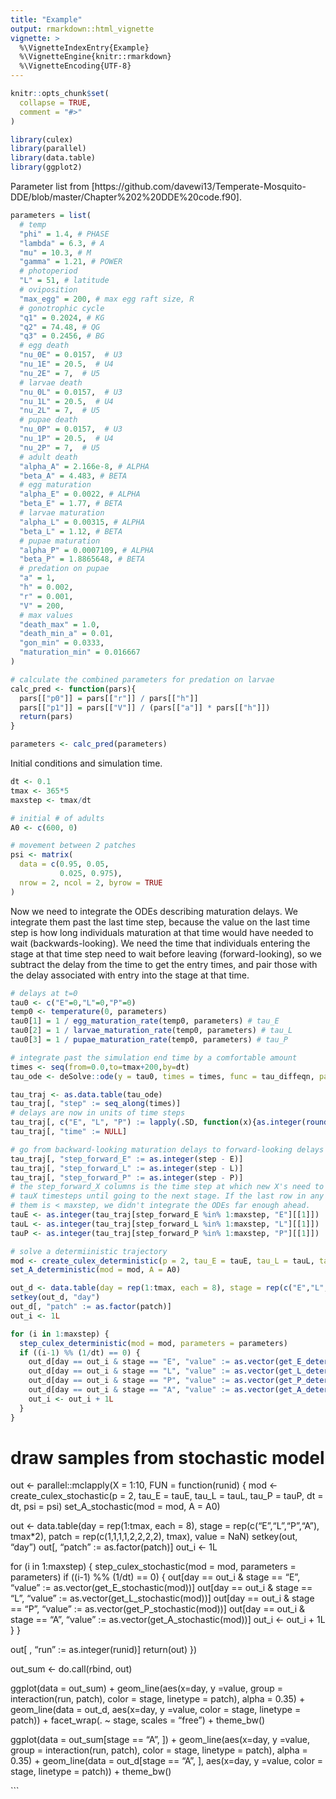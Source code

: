 ```yaml
---
title: "Example"
output: rmarkdown::html_vignette
vignette: >
  %\VignetteIndexEntry{Example}
  %\VignetteEngine{knitr::rmarkdown}
  %\VignetteEncoding{UTF-8}
---
```


```r
knitr::opts_chunk$set(
  collapse = TRUE,
  comment = "#>"
)
```

```r
library(culex)
library(parallel)
library(data.table)
library(ggplot2)
```

Parameter list from [https://github.com/davewi13/Temperate-Mosquito-DDE/blob/master/Chapter%202%20DDE%20code.f90].

```r
parameters = list(
  # temp
  "phi" = 1.4, # PHASE
  "lambda" = 6.3, # A
  "mu" = 10.3, # M
  "gamma" = 1.21, # POWER
  # photoperiod
  "L" = 51, # latitude
  # oviposition
  "max_egg" = 200, # max egg raft size, R
  # gonotrophic cycle
  "q1" = 0.2024, # KG
  "q2" = 74.48, # QG
  "q3" = 0.2456, # BG
  # egg death
  "nu_0E" = 0.0157,  # U3
  "nu_1E" = 20.5,  # U4
  "nu_2E" = 7,  # U5
  # larvae death
  "nu_0L" = 0.0157,  # U3
  "nu_1L" = 20.5,  # U4
  "nu_2L" = 7,  # U5
  # pupae death
  "nu_0P" = 0.0157,  # U3
  "nu_1P" = 20.5,  # U4
  "nu_2P" = 7,  # U5
  # adult death
  "alpha_A" = 2.166e-8, # ALPHA
  "beta_A" = 4.483, # BETA
  # egg maturation
  "alpha_E" = 0.0022, # ALPHA
  "beta_E" = 1.77, # BETA
  # larvae maturation
  "alpha_L" = 0.00315, # ALPHA
  "beta_L" = 1.12, # BETA
  # pupae maturation
  "alpha_P" = 0.0007109, # ALPHA
  "beta_P" = 1.8865648, # BETA
  # predation on pupae
  "a" = 1,
  "h" = 0.002,
  "r" = 0.001,
  "V" = 200,
  # max values
  "death_max" = 1.0,
  "death_min_a" = 0.01,
  "gon_min" = 0.0333,
  "maturation_min" = 0.016667
)

# calculate the combined parameters for predation on larvae
calc_pred <- function(pars){
  pars[["p0"]] = pars[["r"]] / pars[["h"]]
  pars[["p1"]] = pars[["V"]] / (pars[["a"]] * pars[["h"]])
  return(pars)
}

parameters <- calc_pred(parameters)
```

Initial conditions and simulation time.

```r
dt <- 0.1
tmax <- 365*5
maxstep <- tmax/dt

# initial # of adults
A0 <- c(600, 0)

# movement between 2 patches
psi <- matrix(
  data = c(0.95, 0.05,
           0.025, 0.975),
  nrow = 2, ncol = 2, byrow = TRUE
)
```

Now we need to integrate the ODEs describing maturation delays. We integrate them
past the last time step, because the value on the last time step is how long individuals
maturation at that time would have needed to wait (backwards-looking). We need the
time that individuals entering the stage at that time step need to wait before leaving
(forward-looking), so we subtract the delay from the time to get the entry times,
and pair those with the delay associated with entry into the stage at that time.

```r
# delays at t=0
tau0 <- c("E"=0,"L"=0,"P"=0)
temp0 <- temperature(0, parameters)
tau0[1] = 1 / egg_maturation_rate(temp0, parameters) # tau_E
tau0[2] = 1 / larvae_maturation_rate(temp0, parameters) # tau_L
tau0[3] = 1 / pupae_maturation_rate(temp0, parameters) # tau_P

# integrate past the simulation end time by a comfortable amount
times <- seq(from=0.0,to=tmax+200,by=dt)
tau_ode <- deSolve::ode(y = tau0, times = times, func = tau_diffeqn, parms = parameters, method = "ode23")

tau_traj <- as.data.table(tau_ode)
tau_traj[, "step" := seq_along(times)]
# delays are now in units of time steps
tau_traj[, c("E", "L", "P") := lapply(.SD, function(x){as.integer(round(x = x/dt))}), .SDcols = c("E", "L", "P")]
tau_traj[, "time" := NULL]

# go from backward-looking maturation delays to forward-looking delays
tau_traj[, "step_forward_E" := as.integer(step - E)]
tau_traj[, "step_forward_L" := as.integer(step - L)]
tau_traj[, "step_forward_P" := as.integer(step - P)]
# the step_forward_X columns is the time step at which new X's need to wait
# tauX timesteps until going to the next stage. If the last row in any of
# them is < maxstep, we didn't integrate the ODEs far enough ahead.
tauE <- as.integer(tau_traj[step_forward_E %in% 1:maxstep, "E"][[1]])
tauL <- as.integer(tau_traj[step_forward_L %in% 1:maxstep, "L"][[1]])
tauP <- as.integer(tau_traj[step_forward_P %in% 1:maxstep, "P"][[1]])
```

```r
# solve a determiinistic trajectory
mod <- create_culex_deterministic(p = 2, tau_E = tauE, tau_L = tauL, tau_P = tauP, dt = dt, psi = psi)
set_A_deterministic(mod = mod, A = A0)

out_d <- data.table(day = rep(1:tmax, each = 8), stage = rep(c("E","L","P","A"), tmax*2), patch = rep(c(1,1,1,1,2,2,2,2), tmax), value = NaN)
setkey(out_d, "day")
out_d[, "patch" := as.factor(patch)]
out_i <- 1L

for (i in 1:maxstep) {
  step_culex_deterministic(mod = mod, parameters = parameters)
  if ((i-1) %% (1/dt) == 0) {
    out_d[day == out_i & stage == "E", "value" := as.vector(get_E_deterministic(mod))]
    out_d[day == out_i & stage == "L", "value" := as.vector(get_L_deterministic(mod))]
    out_d[day == out_i & stage == "P", "value" := as.vector(get_P_deterministic(mod))]
    out_d[day == out_i & stage == "A", "value" := as.vector(get_A_deterministic(mod))]
    out_i <- out_i + 1L
  }
}
```

# draw samples from stochastic model
out <- parallel::mclapply(X = 1:10, FUN = function(runid) {
  mod <- create_culex_stochastic(p = 2, tau_E = tauE, tau_L = tauL, tau_P = tauP, dt = dt, psi = psi)
  set_A_stochastic(mod = mod, A = A0)

  out <- data.table(day = rep(1:tmax, each = 8), stage = rep(c("E","L","P","A"), tmax*2), patch = rep(c(1,1,1,1,2,2,2,2), tmax), value = NaN)
  setkey(out, "day")
  out[, "patch" := as.factor(patch)]
  out_i <- 1L

  for (i in 1:maxstep) {
    step_culex_stochastic(mod = mod, parameters = parameters)
    if ((i-1) %% (1/dt) == 0) {
      out[day == out_i & stage == "E", "value" := as.vector(get_E_stochastic(mod))]
      out[day == out_i & stage == "L", "value" := as.vector(get_L_stochastic(mod))]
      out[day == out_i & stage == "P", "value" := as.vector(get_P_stochastic(mod))]
      out[day == out_i & stage == "A", "value" := as.vector(get_A_stochastic(mod))]
      out_i <- out_i + 1L
    }
  }

  out[ , "run" := as.integer(runid)]
  return(out)
})


out_sum <- do.call(rbind, out)

ggplot(data = out_sum) +
  geom_line(aes(x=day, y =value, group = interaction(run, patch), color = stage, linetype = patch), alpha = 0.35) +
  geom_line(data = out_d, aes(x=day, y =value, color = stage, linetype = patch)) +
  facet_wrap(. ~ stage, scales = "free") +
  theme_bw()

ggplot(data = out_sum[stage == "A", ]) +
  geom_line(aes(x=day, y =value, group = interaction(run, patch), color = stage, linetype = patch), alpha = 0.35) +
  geom_line(data = out_d[stage == "A", ], aes(x=day, y =value, color = stage, linetype = patch)) +
  theme_bw()

```
